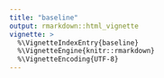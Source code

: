 ```yaml
---
title: "baseline"
output: rmarkdown::html_vignette
vignette: >
  %\VignetteIndexEntry{baseline}
  %\VignetteEngine{knitr::rmarkdown}
  %\VignetteEncoding{UTF-8}
---
```

